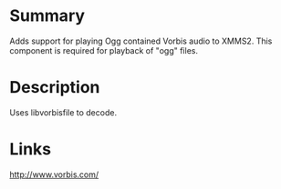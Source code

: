 {{ComponentHeader}}

=Summary=
Adds support for playing Ogg contained Vorbis audio to XMMS2. This component is required for playback of "ogg" files.

=Description=
Uses libvorbisfile to decode.

=Links=
http://www.vorbis.com/